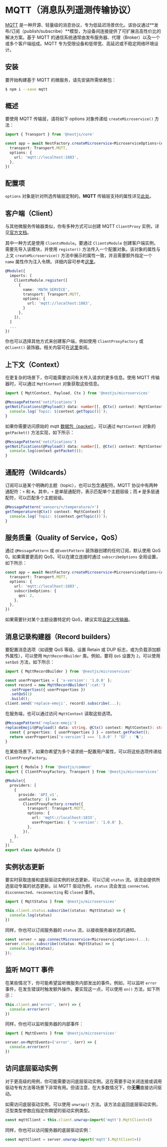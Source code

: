 # MQTT（消息队列遥测传输协议）

[MQTT](https://mqtt.org/) 是一种开源、轻量级的消息协议，专为低延迟场景优化。该协议通过**发布/订阅（publish/subscribe）**模型，为设备间连接提供了可扩展且高性价比的解决方案。基于 MQTT 的通信系统通常由发布服务器、代理（Broker）以及一个或多个客户端组成。MQTT 专为受限设备和低带宽、高延迟或不稳定网络环境设计。

## 安装

要开始构建基于 MQTT 的微服务，请先安装所需依赖包：

```bash
$ npm i --save mqtt
```

## 概述

要使用 MQTT 传输层，请将如下 options 对象传递给 `createMicroservice()` 方法：

```ts filename='main.ts'
import { Transport } from '@nestjs/core'

const app = await NestFactory.createMicroservice<MicroserviceOptions>(AppModule, {
  transport: Transport.MQTT,
  options: {
    url: 'mqtt://localhost:1883',
  },
})
```

## 配置项

`options` 对象是针对所选传输层定制的。**MQTT** 传输层支持的属性详见[此处](https://github.com/mqttjs/MQTT.js/#mqttclientstreambuilder-options)。

## 客户端（Client）

与其他微服务传输器类似，你有多种方式可以创建 MQTT `ClientProxy` 实例，详见[官方文档](/microservices/basics#client)。

其中一种方式是使用 `ClientsModule`。要通过 `ClientsModule` 创建客户端实例，需要先导入该模块，并使用 `register()` 方法传入一个配置对象。该对象的属性与上文 `createMicroservice()` 方法中展示的属性一致，并且需要额外指定一个 `name` 属性作为注入令牌。详细内容可参考[这里](/microservices/basics#client)。

```ts
@Module({
  imports: [
    ClientsModule.register([
      {
        name: 'MATH_SERVICE',
        transport: Transport.MQTT,
        options: {
          url: 'mqtt://localhost:1883',
        }
      },
    ]),
  ]
  ...
})
```

你也可以选择其他方式来创建客户端，例如使用 `ClientProxyFactory` 或 `@Client()` 装饰器。相关内容可在[这里](/microservices/basics#client)查阅。

## 上下文（Context）

在更复杂的场景下，你可能需要访问有关传入请求的更多信息。使用 MQTT 传输器时，可以通过 `MqttContext` 对象获取这些信息。

```ts
import { MqttContext, Payload, Ctx } from '@nestjs/microservices'

@MessagePattern('notifications')
getNotifications(@Payload() data: number[], @Ctx() context: MqttContext) {
  console.log(`Topic: ${context.getTopic()}`);
}
```

如果你需要访问原始的 mqtt [数据包（packet）](https://github.com/mqttjs/mqtt-packet)，可以通过 `MqttContext` 对象的 `getPacket()` 方法实现，如下所示：

```ts
@MessagePattern('notifications')
getNotifications(@Payload() data: number[], @Ctx() context: MqttContext) {
  console.log(context.getPacket());
}
```

## 通配符（Wildcards）

订阅可以是某个明确的主题（topic），也可以包含通配符。MQTT 协议中有两种通配符：`+` 和 `#`。其中，`+` 是单层通配符，表示匹配单个主题层级；而 `#` 是多层通配符，可以匹配多个主题层级。

```ts
@MessagePattern('sensors/+/temperature/+')
getTemperature(@Ctx() context: MqttContext) {
  console.log(`Topic: ${context.getTopic()}`);
}
```

## 服务质量（Quality of Service，QoS）

通过 `@MessagePattern` 或 `@EventPattern` 装饰器创建的任何订阅，默认使用 QoS 0。如果需要更高的 QoS，可以在建立连接时通过 `subscribeOptions` 全局设置，如下所示：

```ts filename='main.ts'
const app = await NestFactory.createMicroservice<MicroserviceOptions>(AppModule, {
  transport: Transport.MQTT,
  options: {
    url: 'mqtt://localhost:1883',
    subscribeOptions: {
      qos: 2,
    },
  },
})
```

如果需要针对某个主题设置特定的 QoS，建议实现[自定义传输器](/microservices/custom-transport)。

## 消息记录构建器（Record builders）

要配置消息选项（如调整 QoS 等级、设置 Retain 或 DUP 标志，或为负载添加额外属性），可以使用 `MqttRecordBuilder` 类。例如，要将 `QoS` 设置为 `2`，可以使用 `setQoS` 方法，如下所示：

```ts
import { MqttRecordBuilder } from '@nestjs/microservices'

const userProperties = { 'x-version': '1.0.0' };
const record = new MqttRecordBuilder(':cat:')
  .setProperties({ userProperties })
  .setQoS(1)
  .build();
client.send('replace-emoji', record).subscribe(...);
```

在服务端，也可以通过访问 `MqttContext` 读取这些选项。

```ts
@MessagePattern('replace-emoji')
replaceEmoji(@Payload() data: string, @Ctx() context: MqttContext): string {
  const { properties: { userProperties } } = context.getPacket();
  return userProperties['x-version'] === '1.0.0' ? '🐱' : '🐈';
}
```

在某些场景下，如果你希望为多个请求统一配置用户属性，可以将这些选项传递给 `ClientProxyFactory`。

```ts
import { Module } from '@nestjs/common'
import { ClientProxyFactory, Transport } from '@nestjs/microservices'

@Module({
  providers: [
    {
      provide: 'API_v1',
      useFactory: () =>
        ClientProxyFactory.create({
          transport: Transport.MQTT,
          options: {
            url: 'mqtt://localhost:1833',
            userProperties: { 'x-version': '1.0.0' },
          },
        }),
    },
  ],
})
export class ApiModule {}
```

## 实例状态更新

要实时获取连接和底层驱动实例的状态更新，可以订阅 `status` 流。该流会提供所选驱动专属的状态更新。以 MQTT 驱动为例，`status` 流会发出 `connected`、`disconnected`、`reconnecting` 和 `closed` 事件。

```ts
import { MqttStatus } from '@nestjs/microservices'

this.client.status.subscribe((status: MqttStatus) => {
  console.log(status)
})
```

同样，你也可以订阅服务器的 `status` 流，以接收服务器状态的通知。

```ts
const server = app.connectMicroservice<MicroserviceOptions>(...);
server.status.subscribe((status: MqttStatus) => {
  console.log(status);
});
```

## 监听 MQTT 事件

在某些情况下，你可能希望监听微服务内部发出的事件。例如，可以监听 `error` 事件，在发生错误时触发额外操作。要实现这一点，可以使用 `on()` 方法，如下所示：

```ts
this.client.on('error', (err) => {
  console.error(err)
})
```

同样，你也可以监听服务器的内部事件：

```ts
import { MqttEvents } from '@nestjs/microservices'

server.on<MqttEvents>('error', (err) => {
  console.error(err)
})
```

## 访问底层驱动实例

对于更高级的用例，你可能需要访问底层驱动实例。这在需要手动关闭连接或调用驱动专有方法等场景下非常有用。但请注意，在大多数情况下，你**无需**直接访问驱动。

如需访问底层驱动实例，可以使用 `unwrap()` 方法。该方法会返回底层驱动实例，泛型类型参数应指定你期望的驱动实例类型。

```ts
const mqttClient = this.client.unwrap<import('mqtt').MqttClient>()
```

同样，你也可以访问服务器的底层驱动实例：

```ts
const mqttClient = server.unwrap<import('mqtt').MqttClient>()
```
